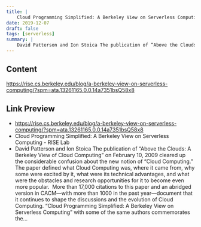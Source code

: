```yaml
---
title: |
    Cloud Programming Simplified: A Berkeley View on Serverless Computing - RISE Lab
date: 2019-12-07
draft: false
tags: [serverless]
summary: |
    David Patterson and Ion Stoica The publication of “Above the Clouds: A Berkeley View of Cloud Computing” on February 10, 2009 cleared up the considerable confusion about the new notion of “Cloud Computing.” The paper defined what Cloud Computing was, where it came from, why some were excited by it, what were its technical advantages, and what were the obstacles and research opportunities for it to become even more popular.  More than 17,000 citations to this paper and an abridged version in CACM—with more than 1000 in the past year—document that it continues to shape the discussions and the evolution of Cloud Computing. “Cloud Programming Simplified: A Berkeley View on Serverless Computing” with some of the same authors commemorates the…
---
```


## Content

https://rise.cs.berkeley.edu/blog/a-berkeley-view-on-serverless-computing/?spm=ata.13261165.0.0.14a7351bsQ58x8

## Link Preview

- https://rise.cs.berkeley.edu/blog/a-berkeley-view-on-serverless-computing/?spm=ata.13261165.0.0.14a7351bsQ58x8
- Cloud Programming Simplified: A Berkeley View on Serverless Computing - RISE Lab
- David Patterson and Ion Stoica The publication of “Above the Clouds: A Berkeley View of Cloud Computing” on February 10, 2009 cleared up the considerable confusion about the new notion of “Cloud Computing.” The paper defined what Cloud Computing was, where it came from, why some were excited by it, what were its technical advantages, and what were the obstacles and research opportunities for it to become even more popular.  More than 17,000 citations to this paper and an abridged version in CACM—with more than 1000 in the past year—document that it continues to shape the discussions and the evolution of Cloud Computing. “Cloud Programming Simplified: A Berkeley View on Serverless Computing” with some of the same authors commemorates the…
